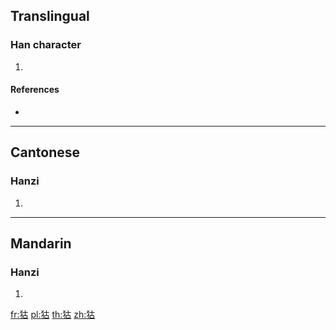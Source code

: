 {{character info/new}}
==Translingual==

===Han character===
{{Han char|rn=94|rad=犬|as=05|sn=8|four=44260|canj=KHJR|ids=⿰犭古}}

# {{defn|Han|sort=犬05}}

====References====
* {{Han ref|kx=0709.181|dkj=20360|dj=1122.060|hdz=21339.020|uh=72DC|ud=29404|bh=CD60|bd=52576}}

----

==Cantonese==

===Hanzi===
{{yue-hanzi|jyut=|y=gu2}}

# {{defn|lang=yue|sort=犬05}}

----

==Mandarin==

===Hanzi===
{{cmn-hanzi|pin=[[gǔ]] ([[gu3]])|wg=ku<sup>3</sup>}}

# {{defn|lang=cmn|sort=犬05}}

[[fr:狜]]
[[pl:狜]]
[[th:狜]]
[[zh:狜]]